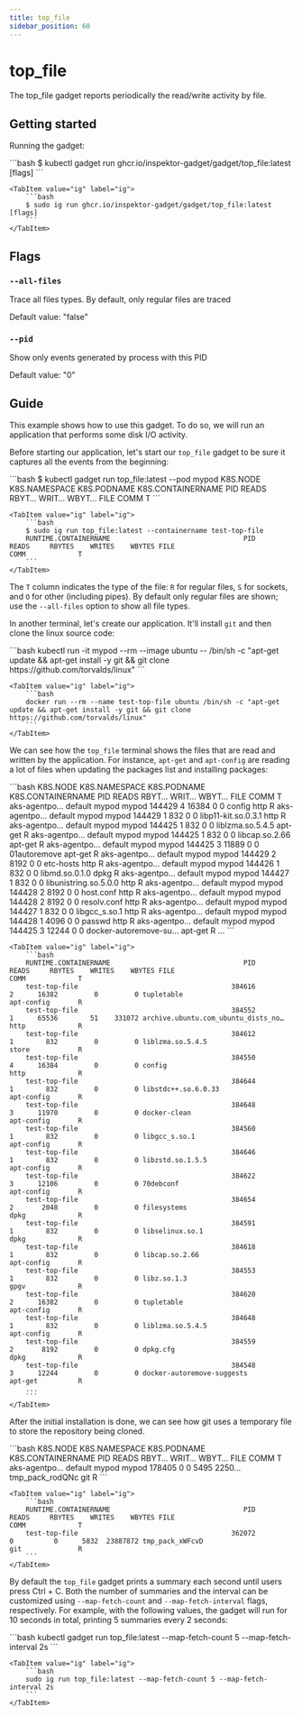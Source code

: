 ```yaml
---
title: top_file
sidebar_position: 60
---
```



# top_file

The top_file gadget reports periodically the read/write activity by file.

## Getting started

Running the gadget:

<Tabs groupId="env">
    <TabItem value="kubectl-gadget" label="kubectl gadget">
        ```bash
        $ kubectl gadget run ghcr.io/inspektor-gadget/gadget/top_file:latest [flags]
        ```
    </TabItem>

    <TabItem value="ig" label="ig">
        ```bash
        $ sudo ig run ghcr.io/inspektor-gadget/gadget/top_file:latest [flags]
        ```
    </TabItem>
</Tabs>

## Flags

### `--all-files`

Trace all files types. By default, only regular files are traced

Default value: "false"

### `--pid`

Show only events generated by process with this PID

Default value: "0"

## Guide

This example shows how to use this gadget. To do so, we will run an application
that performs some disk I/O activity.

Before starting our application, let's start our `top_file` gadget to be sure it
captures all the events from the beginning:

<Tabs groupId="env">
    <TabItem value="kubectl-gadget" label="kubectl gadget">
        ```bash
        $ kubectl gadget run top_file:latest --pod mypod
        K8S.NODE     K8S.NAMESPACE          K8S.PODNAME            K8S.CONTAINERNAME               PID  READS RBYT… WRIT… WBYT… FILE                  COMM             T
        ```
    </TabItem>

    <TabItem value="ig" label="ig">
        ```bash
        $ sudo ig run top_file:latest --containername test-top-file
        RUNTIME.CONTAINERNAME                                 PID      READS     RBYTES    WRITES    WBYTES FILE                                COMM             T
        ```
    </TabItem>
</Tabs>

The `T` column indicates the type of the file: `R` for regular files, `S` for
sockets, and `O` for other (including pipes). By default only regular files are
shown; use the `--all-files` option to show all file types.

In another terminal, let's create our application. It'll install `git` and then
clone the linux source code:

<Tabs groupId="env">
    <TabItem value="kubectl-gadget" label="kubectl gadget">
        ```bash
        kubectl run -it mypod --rm --image ubuntu -- /bin/sh -c "apt-get update && apt-get install -y git && git clone https://github.com/torvalds/linux"
        ```
    </TabItem>

    <TabItem value="ig" label="ig">
        ```bash
        docker run --rm --name test-top-file ubuntu /bin/sh -c "apt-get update && apt-get install -y git && git clone https://github.com/torvalds/linux"
        ```
    </TabItem>
</Tabs>

We can see how the `top_file` terminal shows the files that are read and written
by the application. For instance, `apt-get` and `apt-config` are reading a lot
of files when updating the packages list and installing packages:

<Tabs groupId="env">
    <TabItem value="kubectl-gadget" label="kubectl gadget">
        ```bash
		K8S.NODE     K8S.NAMESPACE          K8S.PODNAME            K8S.CONTAINERNAME               PID  READS RBYT… WRIT… WBYT… FILE                  COMM             T
		aks-agentpo… default                mypod                  mypod                        144429      4 16384     0     0 config                http             R
		aks-agentpo… default                mypod                  mypod                        144429      1   832     0     0 libp11-kit.so.0.3.1   http             R
		aks-agentpo… default                mypod                  mypod                        144425      1   832     0     0 liblzma.so.5.4.5      apt-get          R
		aks-agentpo… default                mypod                  mypod                        144425      1   832     0     0 libcap.so.2.66        apt-get          R
		aks-agentpo… default                mypod                  mypod                        144425      3 11889     0     0 01autoremove          apt-get          R
		aks-agentpo… default                mypod                  mypod                        144429      2  8192     0     0 etc-hosts             http             R
		aks-agentpo… default                mypod                  mypod                        144426      1   832     0     0 libmd.so.0.1.0        dpkg             R
		aks-agentpo… default                mypod                  mypod                        144427      1   832     0     0 libunistring.so.5.0.0 http             R
		aks-agentpo… default                mypod                  mypod                        144428      2  8192     0     0 host.conf             http             R
		aks-agentpo… default                mypod                  mypod                        144428      2  8192     0     0 resolv.conf           http             R
		aks-agentpo… default                mypod                  mypod                        144427      1   832     0     0 libgcc_s.so.1         http             R
		aks-agentpo… default                mypod                  mypod                        144428      1  4096     0     0 passwd                http             R
		aks-agentpo… default                mypod                  mypod                        144425      3 12244     0     0 docker-autoremove-su… apt-get          R
        ...
        ```
    </TabItem>

    <TabItem value="ig" label="ig">
        ```bash
		RUNTIME.CONTAINERNAME                                 PID      READS     RBYTES    WRITES    WBYTES FILE                                COMM             T
		test-top-file                                      384616          2      16382         0         0 tupletable                          apt-config       R
		test-top-file                                      384552          1      65536        51    331072 archive.ubuntu.com_ubuntu_dists_no… http             R
		test-top-file                                      384612          1        832         0         0 liblzma.so.5.4.5                    store            R
		test-top-file                                      384550          4      16384         0         0 config                              http             R
		test-top-file                                      384644          1        832         0         0 libstdc++.so.6.0.33                 apt-config       R
		test-top-file                                      384648          3      11970         0         0 docker-clean                        apt-config       R
		test-top-file                                      384560          1        832         0         0 libgcc_s.so.1                       apt-config       R
		test-top-file                                      384646          1        832         0         0 libzstd.so.1.5.5                    apt-config       R
		test-top-file                                      384622          3      12106         0         0 70debconf                           apt-config       R
		test-top-file                                      384654          2       2048         0         0 filesystems                         dpkg             R
		test-top-file                                      384591          1        832         0         0 libselinux.so.1                     dpkg             R
		test-top-file                                      384618          1        832         0         0 libcap.so.2.66                      apt-config       R
		test-top-file                                      384553          1        832         0         0 libz.so.1.3                         gpgv             R
		test-top-file                                      384620          2      16382         0         0 tupletable                          apt-config       R
		test-top-file                                      384648          1        832         0         0 liblzma.so.5.4.5                    apt-config       R
		test-top-file                                      384559          2       8192         0         0 dpkg.cfg                            dpkg             R
        test-top-file                                      384548          3      12244         0         0 docker-autoremove-suggests          apt-get          R
        ...
        ```
    </TabItem>
</Tabs>

After the initial installation is done, we can see how git uses a temporary file
to store the repository being cloned.

<Tabs groupId="env">
    <TabItem value="kubectl-gadget" label="kubectl gadget">
        ```bash
		K8S.NODE     K8S.NAMESPACE          K8S.PODNAME            K8S.CONTAINERNAME               PID  READS RBYT… WRIT… WBYT… FILE                  COMM             T
		aks-agentpo… default                mypod                  mypod                        178405      0     0  5495 2250… tmp_pack_rodQNc       git              R
	    ```
    </TabItem>

    <TabItem value="ig" label="ig">
        ```bash
        RUNTIME.CONTAINERNAME                                 PID      READS     RBYTES    WRITES    WBYTES FILE                                COMM             T
        test-top-file                                      362072          0          0      5832  23887872 tmp_pack_xWFcvD                     git              R
        ```
    </TabItem>
</Tabs>

By default the `top_file` gadget prints a summary each second until users press
Ctrl + C. Both the number of summaries and the interval can be customized using
`--map-fetch-count` and `--map-fetch-interval` flags, respectively. For example,
with the following values, the gadget will run for 10 seconds in total, printing
5 summaries every 2 seconds:

<Tabs groupId="env">
    <TabItem value="kubectl-gadget" label="kubectl gadget">
        ```bash
        kubectl gadget run top_file:latest --map-fetch-count 5 --map-fetch-interval 2s
        ```
    </TabItem>

    <TabItem value="ig" label="ig">
        ```bash
        sudo ig run top_file:latest --map-fetch-count 5 --map-fetch-interval 2s
        ```
    </TabItem>
</Tabs>
